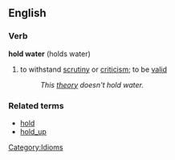 ==English==
===Verb===
'''hold water''' (holds water)
# to withstand [[scrutiny]] or [[criticism]]; to be [[valid]]
#: ''This [[theory]] doesn't hold water.''

===Related terms===
*[[hold]]
*[[hold_up]]

[[Category:Idioms]]